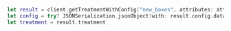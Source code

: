 ```swift title="Swift"
let result = client.getTreatmentWithConfig("new_boxes", attributes: attributes)
let config = try? JSONSerialization.jsonObject(with: result.config.data(using: .utf8)!, options: []) as? [String: Any]
let treatment = result.treatment
```